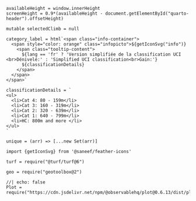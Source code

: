 <!-------------
Window height
-------------->

```ojs
availableHeight = window.innerHeight
screenHeight = 0.9*(availableHeight - document.getElementById("quarto-header").offsetHeight)
```

<!--------------------------
Mutable values overriden by actions
---------------------------->

```ojs
mutable selectedClimb = null
```


<!------------------------
Classification details
-------------------------->

```ojs
category_label = html`<span class="info-container">
  <span style="color: orange" class="infopicto">${getIconSvg("info")}
    <span class="tooltip-content">
      ${lang == 'fr' ? 'Version simplifiée de la classification UCI <br>Dénivelé:' : 'Simplified UCI classification<br>Gain:'}
      ${classificationDetails}
    </span>
  </span>
</span>`
```

```ojs
classificationDetails = `
<ul>
  <li>Cat 4: 80 - 159m</li>
  <li>Cat 3: 160 - 319m</li>
  <li>Cat 2: 320 - 639m</li>
  <li>Cat 1: 640 - 799m</li>
  <li>HC: 800m and more </li>
</ul>
`
```

```ojs
unique = (arr) => [...new Set(arr)]
```


<!--------------
Environment
--------------->

```ojs
import {getIconSvg} from '@saneef/feather-icons'
```


```ojs
turf = require("@turf/turf@6")
```

```ojs
geo = require("geotoolbox@2")
```


```ojs
//| echo: false
Plot = require("https://cdn.jsdelivr.net/npm/@observablehq/plot@0.6.13/dist/plot.umd.min.js")
```